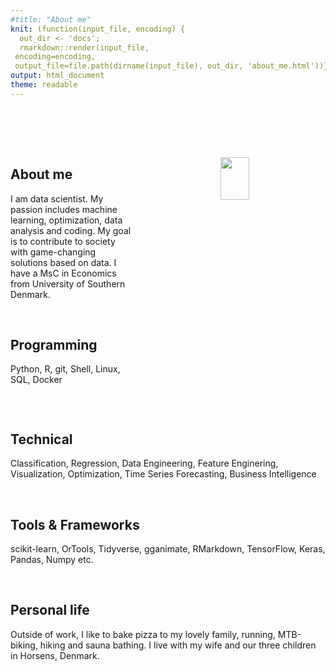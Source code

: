 ```yaml
---
#title: "About me"
knit: (function(input_file, encoding) {
  out_dir <- 'docs';
  rmarkdown::render(input_file,
 encoding=encoding,
 output_file=file.path(dirname(input_file), out_dir, 'about_me.html'))})
output: html_document
theme: readable
---
```



<br />
<br />
<br />

:::::::::::::: {.columns}
::: {.column width="40%"}

## About me
I am data scientist. My passion includes machine learning, optimization, data analysis and coding. My goal is to contribute to society with game-changing solutions based on data. I have a MsC in Economics from University of Southern Denmark.

<br />

## Programming
Python, R, git, Shell, Linux, SQL, Docker

<br />

:::
::: {.column width="60%"}

<p align="center">
![](files/image0.jpeg){width=40%}
</p>

:::
::::::::::::::

## Technical
Classification, Regression, Data Engineering, Feature Enginering, Visualization, Optimization, Time Series Forecasting, Business Intelligence

<br />

## Tools & Frameworks
scikit-learn, OrTools, Tidyverse, gganimate, RMarkdown, TensorFlow, Keras, Pandas, Numpy etc.

<br />

## Personal life
Outside of work, I like to bake pizza to my lovely family, running, MTB-biking, hiking and sauna bathing. I live with my wife and our three children in Horsens, Denmark.